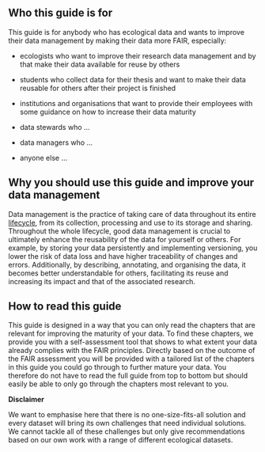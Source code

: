 ## Who this guide is for {-} 

This guide is for anybody who has ecological data and wants to improve their data management by making their data more FAIR, especially:

- ecologists who want to improve their research data management and by that make their data available for reuse by others

- students who collect data for their thesis and want to make their data reusable for others after their project is finished

- institutions and organisations that want to provide their employees with some guidance on how to increase their data maturity 

- data stewards who …

- data managers who … 

- anyone else … 
 
## Why you should use this guide and improve your data management {-}  

Data management is the practice of taking care of data throughout its entire [lifecycle](#datalifecycle), from its collection, processing and use to its storage and sharing. Throughout the whole lifecycle, good data management is crucial to ultimately enhance the reusability of the data for yourself or others. For example, by storing your data persistently and implementing versioning, you lower the risk of data loss  and have higher traceability of changes and errors. Additionally, by describing, annotating,  and organising the data, it becomes better understandable for others, facilitating its reuse and increasing its impact and that of the associated research.

## How to read this guide {-}

This guide is designed in a way that you can only read the chapters that are relevant for improving the maturity of your data. To find these chapters, we provide you with a self-assessment tool that shows to what extent your data already complies with the FAIR principles. Directly based on the outcome of the FAIR assessment you will be provided with a tailored list of the chapters in this guide you could go through to further mature your data. You therefore do not have to read the full guide from top to bottom but should easily be able to only go through the chapters most relevant to you.

:::{.disclaimer .disclaimerimg} 
**Disclaimer**

We want to emphasise here that there is no one-size-fits-all solution and every dataset will bring its own challenges that need individual solutions. We cannot tackle all of these challenges but only give recommendations based on our own work with a range of different ecological datasets.
:::

<div>